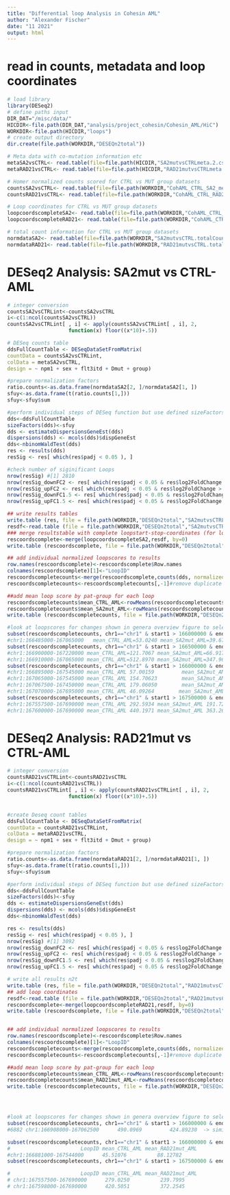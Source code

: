 ```yaml
---
title: "Differential loop Analysis in Cohesin AML"
author: "Alexander Fischer"
date: "11 2021"
output: html
---
```


# read in counts, metadata and loop coordinates
```r
# load library
library(DESeq2)
# define paths input
DIR_DAT="/misc/data/"
HICDIR<-file.path(DIR_DAT,"analysis/project_cohesin/Cohesin_AML/HiC")
WORKDIR<-file.path(HICDIR,"loops")
# create output directory
dir.create(file.path(WORKDIR,"DESEQn2total"))

# Meta data with co-mutation information etc 
metaSA2vsCTRL<- read.table(file=file.path(HICDIR,"SA2mutvsCTRLmeta.2.csv"), header=T, sep=",")
metaRAD21vsCTRL<- read.table(file=file.path(HICDIR,"RAD21mutvsCTRLmeta.csv"), header=T, sep=",")

# Homer normalized counts scored for CTRL vs MUT group datasets
countsSA2vsCTRL<- read.table(file=file.path(WORKDIR,"CohAML_CTRL_SA2_merged.loop.scores.XYrm.Rinput.txt"), header=T, sep="\t", row.names="Loop")
countsRAD21vsCTRL<- read.table(file=file.path(WORKDIR,"CohAML_CTRL_RAD21_merged.loop.scores.XYrm.Rinput.txt"), header=T, sep="\t", row.names="Loop")

# Loop coordinates for CTRL vs MUT group datasets
loopcoordscompleteSA2<- read.table(file=file.path(WORKDIR,"CohAML_CTRL_SA2.loopstartstop.txt"), header=T, sep="\t", row.names="Loop")
loopcoordscompleteRAD21<- read.table(file=file.path(WORKDIR,"CohAML_CTRL_RAD21.loopstartstop.txt"), header=T, sep="\t", row.names="Loop")

# total count information for CTRL vs MUT group datasets
normdataSA2<- read.table(file=file.path(WORKDIR,"SA2mutvsCTRL.totalCounts.table.txt"), header=T, sep="\t", row.names="Loop")
normdataRAD21<- read.table(file=file.path(WORKDIR,"RAD21mutvsCTRL.totalCounts.table.txt"), header=T, sep="\t", row.names="Loop")            
```

#  DESeq2 Analysis: SA2mut vs CTRL-AML
```r
# integer conversion
countsSA2vsCTRLint<-countsSA2vsCTRL
i<-c(1:ncol(countsSA2vsCTRL))
countsSA2vsCTRLint[ , i] <- apply(countsSA2vsCTRLint[ , i], 2,
                    function(x) floor((x*10)+.5))  

# DESeq counts table
ddsFullCountTable <- DESeqDataSetFromMatrix(
countData = countsSA2vsCTRLint,
colData = metaSA2vsCTRL,
design = ~ npm1 + sex + flt3itd + Dmut + group)

#prepare normalization factors
ratio.counts<-as.data.frame(normdataSA2[2, ]/normdataSA2[1, ])
sfuy<-as.data.frame(t(ratio.counts[1,]))
sfuy<-sfuy$sum

#perform individual steps of DESeq function but use defined sizeFactors
dds<-ddsFullCountTable
sizeFactors(dds)<-sfuy
dds <- estimateDispersionsGeneEst(dds)
dispersions(dds) <- mcols(dds)$dispGeneEst
dds<-nbinomWaldTest(dds)
res <- results(dds)
resSig <- res[ which(res$padj < 0.05 ), ]

#check number of siginificant Loops
nrow(resSig) #[1] 2810
nrow(resSig_downFC2 <- res[ which(res$padj < 0.05 & res$log2FoldChange < (-1) ), ]) #544
nrow(resSig_upFC2 <- res[ which(res$padj < 0.05 & res$log2FoldChange > (1) ), ]) #415
nrow(resSig_downFC1.5 <- res[ which(res$padj < 0.05 & res$log2FoldChange < (-0.585) ), ]) #1519
nrow(resSig_upFC1.5 <- res[ which(res$padj < 0.05 & res$log2FoldChange > (0.585) ), ]) #808

## write results tables
write.table (res, file = file.path(WORKDIR,"DESEQn2total","SA2mutvsCTRL.merged.loop.scores.DESeq.norm2Total.txt"), sep = "\t", row.names=T, quote=FALSE)
resdf<-read.table (file = file.path(WORKDIR,"DESEQn2total","SA2mutvsCTRL.merged.loop.scores.DESeq.norm2Total.txt"), sep = "\t")
### merge resultstable with complete loopstart-stop-coordinates (for loop anchor analysis)
rescoordscomplete<-merge(loopcoordscompleteSA2,resdf, by=0)
write.table (rescoordscomplete, file = file.path(WORKDIR,"DESEQn2total","SA2mutvsCTRL.merged.loop.scores.DESeq.norm2Total.loopcoords2.txt"), sep = "\t", row.names=F, quote=FALSE)

## add individual normalized loopscores to results 
row.names(rescoordscomplete)<-rescoordscomplete$Row.names
colnames(rescoordscomplete)[1]<-"LoopID"
rescoordscompletecounts<-merge(rescoordscomplete,counts(dds, normalized=T), by=0) #add individual patients norm counts for each loop
rescoordscompletecounts<-rescoordscompletecounts[,-1]#remove duplicate column

##add mean loop score by pat-group for each loop
rescoordscompletecounts$mean_CTRL_AML<-rowMeans(rescoordscompletecounts[,c("ctr_16911","ctr_18136","ctr_18519", "ctr_19405", "ctr_19416", "ctr_21047", "ctr_21290")], na.rm=TRUE)
rescoordscompletecounts$mean_SA2mut_AML<-rowMeans(rescoordscompletecounts[,c("SA2_24743","SA2_27396","SA2_29728", "SA2_9708")], na.rm=TRUE)
write.table (rescoordscompletecounts, file = file.path(WORKDIR,"DESEQn2total","SA2mutvsCTRL.loop.scores.DESeq2.norm2Total.loopcoords.normscores.txt"), sep = "\t", row.names=F, quote=FALSE)

#look at loopscores for changes shown in genera overview figure to select representative loops:
subset(rescoordscompletecounts, chr1=="chr1" & start1 > 166000000 & end2 < 167500000,select=c("LoopID","mean_CTRL_AML","mean_SA2mut_AML"))
#chr1:166485000-167065000   mean_CTRL_AML=53.0240 mean_SA2mut_AML=39.67162
subset(rescoordscompletecounts, chr1=="chr1" & start1 > 166500000 & end2 < 167500000,select=c("LoopID","mean_CTRL_AML","mean_SA2mut_AML"))
#chr1:166900000-167220000 mean_CTRL_AML=121.7067 mean_SA2mut_AML=66.91788
#chr1:166910000-167065000 mean_CTRL_AML=512.8970 mean_SA2mut_AML=347.96544
subset(rescoordscompletecounts, chr1=="chr1" & start1 > 166000000 & end2 < 168000000 & mean_CTRL_AML<mean_SA2mut_AML,select=c("LoopID","mean_CTRL_AML","mean_SA2mut_AML"))
#chr1:166895000-167545000 mean_CTRL_AML 57.00159         mean_SA2mut_AML 93.74451
#chr1:167065000-167545000 mean_CTRL_AML 154.70623        mean_SA2mut_AML 206.08696
#chr1:167067500-167450000 mean_CTRL_AML 179.06050        mean_SA2mut_AML 235.51786
#chr1:167070000-167695000 mean_CTRL_AML 46.09264        mean_SA2mut_AML 77.56286
subset(rescoordscompletecounts, chr1=="chr1" & start1 > 167500000 & end2 < 167800000,select=c("LoopID","mean_CTRL_AML","mean_SA2mut_AML"))
#chr1:167557500-167690000 mean_CTRL_AML 292.5934 mean_SA2mut_AML 191.72451
#chr1:167600000-167690000 mean_CTRL_AML 440.1971 mean_SA2mut_AML 363.26350


```


#  DESeq2 Analysis: RAD21mut vs CTRL-AML

```r
# integer conversion
countsRAD21vsCTRLint<-countsRAD21vsCTRL
i<-c(1:ncol(countsRAD21vsCTRL))
countsRAD21vsCTRLint[ , i] <- apply(countsRAD21vsCTRLint[ , i], 2,
                    function(x) floor((x*10)+.5))               


#create Deseq count tables
ddsFullCountTable <- DESeqDataSetFromMatrix(
countData = countsRAD21vsCTRLint,
colData = metaRAD21vsCTRL,
design = ~ npm1 + sex + flt3itd + Dmut + group)

#prepare normalization factors
ratio.counts<-as.data.frame(normdataRAD21[2, ]/normdataRAD21[1, ])
sfuy<-as.data.frame(t(ratio.counts[1,]))
sfuy<-sfuy$sum

#perform individual steps of DESeq function but use defined sizeFactors
dds<-ddsFullCountTable
sizeFactors(dds)<-sfuy
dds <- estimateDispersionsGeneEst(dds)
dispersions(dds) <- mcols(dds)$dispGeneEst
dds<-nbinomWaldTest(dds)

res <- results(dds)
resSig <- res[ which(res$padj < 0.05 ), ]
nrow(resSig) #[1] 3092
nrow(resSig_downFC2 <- res[ which(res$padj < 0.05 & res$log2FoldChange < (-1) ), ]) #392
nrow(resSig_upFC2 <- res[ which(res$padj < 0.05 & res$log2FoldChange > (1) ), ]) #213
nrow(resSig_downFC1.5 <- res[ which(res$padj < 0.05 & res$log2FoldChange < (-0.585) ), ]) #1469
nrow(resSig_upFC1.5 <- res[ which(res$padj < 0.05 & res$log2FoldChange > (0.585) ), ]) #448

# write all results n2t
write.table (res, file = file.path(WORKDIR,"DESEQn2total","RAD21mutvsCTRL.merged.loop.scores.DESeq.norm2Total.txt"), sep = "\t", row.names=T, quote=FALSE)
## add loop coordinates
resdf<-read.table (file = file.path(WORKDIR,"DESEQn2total","RAD21mutvsCTRL.merged.loop.scores.DESeq.norm2Total.txt"), sep = "\t")
rescoordscomplete<-merge(loopcoordscompleteRAD21,resdf, by=0)
write.table (rescoordscomplete, file = file.path(WORKDIR,"DESEQn2total","RAD21mutvsCTRL.merged.loop.scores.DESeq.norm2Total.loopcoords2.txt"), sep = "\t", row.names=F, quote=FALSE)


## add individual normalized loopscores to results 
row.names(rescoordscomplete)<-rescoordscomplete$Row.names
colnames(rescoordscomplete)[1]<-"LoopID"
rescoordscompletecounts<-merge(rescoordscomplete,counts(dds, normalized=T), by=0) #add individual patients norm counts for each loop
rescoordscompletecounts<-rescoordscompletecounts[,-1]#remove duplicate column

##add mean loop score by pat-group for each loop
rescoordscompletecounts$mean_CTRL_AML<-rowMeans(rescoordscompletecounts[,c("ctr_16911","ctr_18136","ctr_18519", "ctr_19405", "ctr_19416", "ctr_21047", "ctr_21290")], na.rm=TRUE)
rescoordscompletecounts$mean_RAD21mut_AML<-rowMeans(rescoordscompletecounts[,c("RAD21_UKR186_Rep1","RAD21_23039","RAD21_26830", "RAD21_38455")], na.rm=TRUE)
write.table (rescoordscompletecounts, file = file.path(WORKDIR,"DESEQn2total","RAD21mutvsCTRL.loop.scores.DESeq2.norm2Total.loopcoords.normscores.txt"), sep = "\t", row.names=F, quote=FALSE)




#look at loopscores for changes shown in genera overview figure to select representative loops:
subset(rescoordscompletecounts, chr1=="chr1" & start1 > 166000000 & end2 < 167500000,select=c("LoopID","mean_CTRL_AML","mean_RAD21mut_AML"))
#6882 chr1:166908000-167062500      490.0969         424.89230  -> similar to to chr1:166910000-167065000 mean_CTRL_AML=512.8970 mean_SA2mut_AML=347.96544

subset(rescoordscompletecounts, chr1=="chr1" & start1 > 166000000 & end2 < 168000000 & mean_CTRL_AML<mean_RAD21mut_AML,select=c("LoopID","mean_CTRL_AML","mean_RAD21mut_AML"))
#                       LoopID mean_CTRL_AML mean_RAD21mut_AML
#chr1:166881000-167544000      45.51076          88.12782
subset(rescoordscompletecounts, chr1=="chr1" & start1 > 167500000 & end2 < 167800000,select=c("LoopID","mean_CTRL_AML","mean_RAD21mut_AML"))

#                       LoopID mean_CTRL_AML mean_RAD21mut_AML
# chr1:167557500-167690000      279.0250          239.7995
# chr1:167598000-167690000      420.5051          372.2545


```